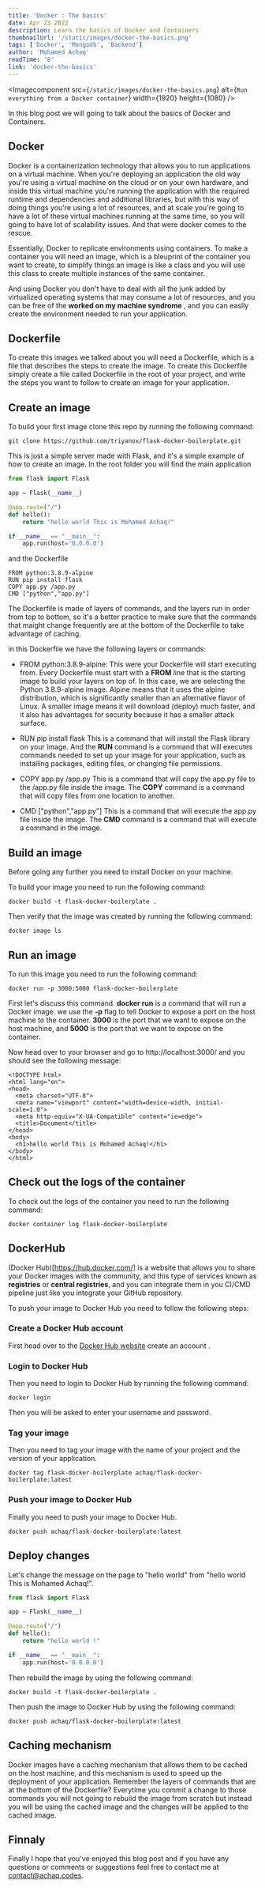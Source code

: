 ```yaml
---
title: 'Docker : The basics'
date: Apr 23 2022
description: Learn the basics of Docker and Containers
thumbnailUrl: '/static/images/docker-the-basics.png'
tags: ['Docker', 'Mongodb', 'Backend']
author: 'Mohamed Achaq'
readTime: '8'
link: 'docker-the-basics'
---
```


<Imagecomponent
  src={`/static/images/docker-the-basics.png`}
  alt={`Run everything from a Docker container`}
  width={1920}
  height={1080}
/>

In this blog post we will going to talk about the basics of Docker and Containers.

## Docker

Docker is a containerization technology that allows you to run applications on a virtual machine.
When you're deploying an application the old way you're using a virtual machine on the cloud or on your own hardware, and inside
this virtual machine you're running the application with the required runtime and dependencies and additional libraries, but with this way
of doing things you're using a lot of resources, and at scale you're going to have a lot of these virtual machines running at the same time, so
you will going to have lot of scalability issues.
And that were docker comes to the rescue.

Essentially, Docker to replicate environments using containers.
To make a container you will need an image, which is a bleuprint of the container you want to create, to simplify things an image is like a class
and you will use this class to create multiple instances of the same container.

And using Docker you don't have to deal with all the junk added by virtualized operating systems that may consume a lot of resources,
and you can be free of the **worked on my machine syndrome** , and you can easlly create the environment needed to run your application.

## Dockerfile

To create this images we talked about you will need a Dockerfile, which is a file that describes the steps to create the image.
To create this Dockerfile simply create a file called Dockerfile in the root of your project, and write the steps you want to follow to create an image for your application.

## Create an image

To build your first image clone this repo by running the following command:

```
git clone https://github.com/triyanox/flask-docker-boilerplate.git
```

This is just a simple server made with Flask, and it's a simple example of how to create an image.
In the root folder you will find the main application

```py:app.py
from flask import Flask

app = Flask(__name__)

@app.route("/")
def hello():
    return "hello world This is Mohamed Achaq!"

if __name__ == "__main__":
    app.run(host='0.0.0.0')

```

and the Dockerfile

```:Dockerfile
FROM python:3.8.9-alpine
RUN pip install flask
COPY app.py /app.py
CMD ["python","app.py"]
```

The Dockerfile is made of layers of commands, and the layers run in order from top to bottom, so it's a better practice to make sure that the commands that maight change frequently are at the bottom of the Dockerfile to take advantage of caching.

in this Dockerfile we have the following layers or commands:

- FROM python:3.8.9-alpine:
  This were your Dockerfile will start executing from. Every Dockerfile must start with a **FROM** line that is the starting image to build your layers on top of. In this case, we are selecting the Python 3.8.9-alpine image.
  Alpine means that it uses the alpine distribution, which is significantly smaller than an alternative flavor of Linux. A smaller image means it will download (deploy) much faster, and it also has advantages for security because it has a smaller attack surface.

- RUN pip install flask
  This is a command that will install the Flask library on your image.
  And the **RUN** command is a command that will executes commands needed to set up your image for your application, such as installing packages, editing files, or changing file permissions.
- COPY app.py /app.py
  This is a command that will copy the app.py file to the /app.py file inside the image.
  The **COPY** command is a command that will copy files from one location to another.
- CMD ["python","app.py"]
  This is a command that will execute the app.py file inside the image.
  The **CMD** command is a command that will execute a command in the image.

## Build an image

Before going any further you need to install Docker on your machine.

To build your image you need to run the following command:

```bash:bash
docker build -t flask-docker-boilerplate .
```

Then verify that the image was created by running the following command:

```bash:bash
docker image ls
```

## Run an image

To run this image you need to run the following command:

```bash:bash
docker run -p 3000:5000 flask-docker-boilerplate
```

First let's discuss this command.
**docker run** is a command that will run a Docker image.
we use the **-p** flag to tell Docker to expose a port on the host machine to the container.
**3000** is the port that we want to expose on the host machine, and **5000** is the port that we want to expose on the container.

Now head over to your browser and go to http://localhost:3000/ and you should see the following message:

```html:html
<!DOCTYPE html>
<html lang="en">
<head>
  <meta charset="UTF-8">
  <meta name="viewport" content="width=device-width, initial-scale=1.0">
  <meta http-equiv="X-UA-Compatible" content="ie=edge">
  <title>Document</title>
</head>
<body>
  <h1>hello world This is Mohamed Achaq!</h1>
</body>
</html>
```

## Check out the logs of the container

To check out the logs of the container you need to run the following command:

```bash:bash
docker container log flask-docker-boilerplate
```

## DockerHub

(Docker Hub)[https://hub.docker.com/] is a website that allows you to share your Docker images with the community, and this type of services known as **registries** or **central registries**, and you can integrate them in you CI/CMD
pipeline just like you integrate your GitHub repository.

To push your image to Docker Hub you need to follow the following steps:

### Create a Docker Hub account

First head over to the [Docker Hub website](https://hub.docker.com/) create an account .

### Login to Docker Hub

Then you need to login to Docker Hub by running the following command:

```bash:bash
docker login
```

Then you will be asked to enter your username and password.

### Tag your image

Then you need to tag your image with the name of your project and the version of your application.

```bash:bash
docker tag flask-docker-boilerplate achaq/flask-docker-boilerplate:latest
```

### Push your image to Docker Hub

Finally you need to push your image to Docker Hub.

```bash:bash
docker push achaq/flask-docker-boilerplate:latest
```

## Deploy changes

Let's change the message on the page to "hello world" from "hello world This is Mohamed Achaq!".

```py:app.py
from flask import Flask

app = Flask(__name__)

@app.route("/")
def hello():
    return "hello world !"

if __name__ == "__main__":
    app.run(host='0.0.0.0')

```

Then rebuild the image by using the following command:

```bash:bash
docker build -t flask-docker-boilerplate .
```

Then push the image to Docker Hub by using the following command:

```bash:bash
docker push achaq/flask-docker-boilerplate:latest
```

## Caching mechanism

Docker images have a caching mechanism that allows them to be cached on the host machine, and this mechanism is used to speed up the deployment of your application.
Remember the layers of commands that are at the bottom of the Dockerfile?
Everytime you commit a change to those commands you will not going to rebuild the image from scratch but instead you will be using the cached image and the changes will be applied to the cached image.

## Finnaly

Finally I hope that you've enjoyed this blog post and if you have any questions or comments or suggestions feel free to contact me at [contact@achaq.codes](mailto:contact@achaq.codes).

